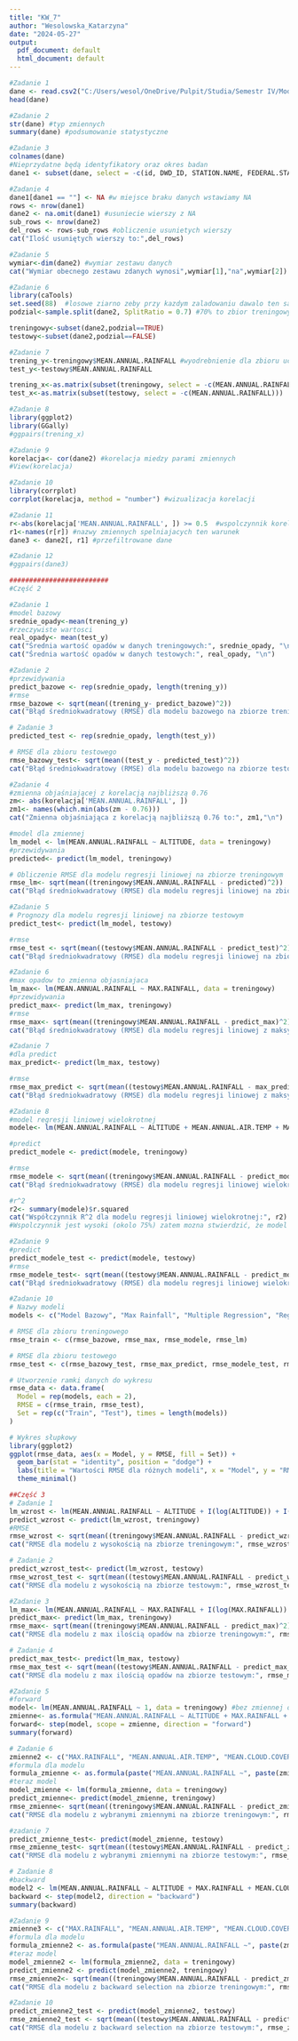 ---
title: "KW_7"
author: "Wesolowska_Katarzyna"
date: "2024-05-27"
output:
  pdf_document: default
  html_document: default
---

```{r}
#Zadanie 1
dane <- read.csv2("C:/Users/wesol/OneDrive/Pulpit/Studia/Semestr IV/Modelowanie/weather.csv")
head(dane)
```

```{r}
#Zadanie 2
str(dane) #typ zmiennych
summary(dane) #podsumowanie statystyczne
```

```{r}
#Zadanie 3
colnames(dane)
#Nieprzydatne będą identyfikatory oraz okres badan
dane1 <- subset(dane, select = -c(id, DWD_ID, STATION.NAME, FEDERAL.STATE, PERIOD, RECORD.LENGTH))
```

```{r}
#Zadanie 4
dane1[dane1 == ""] <- NA #w miejsce braku danych wstawiamy NA
rows <- nrow(dane1)
dane2 <- na.omit(dane1) #usuniecie wierszy z NA
sub_rows <- nrow(dane2)
del_rows <- rows-sub_rows #obliczenie usunietych wierszy
cat("Ilość usuniętych wierszy to:",del_rows)
```

```{r}
#Zadanie 5
wymiar<-dim(dane2) #wymiar zestawu danych
cat("Wymiar obecnego zestawu zdanych wynosi",wymiar[1],"na",wymiar[2])
```

```{r}
#Zadanie 6
library(caTools)
set.seed(88)  #losowe ziarno zeby przy kazdym zaladowaniu dawalo ten sam wynik
podzial<-sample.split(dane2, SplitRatio = 0.7) #70% to zbior treningowy, podzial wtedy jest TRUE

treningowy<-subset(dane2,podzial==TRUE)
testowy<-subset(dane2,podzial==FALSE)
```

```{r}
#Zadanie 7
trening_y<-treningowy$MEAN.ANNUAL.RAINFALL #wyodrebnienie dla zbioru uczacego, zmienna objaśniana
test_y<-testowy$MEAN.ANNUAL.RAINFALL

trening_x<-as.matrix(subset(treningowy, select = -c(MEAN.ANNUAL.RAINFALL))) #zmienne objaśniające dla obydwu jako macierz
test_x<-as.matrix(subset(testowy, select = -c(MEAN.ANNUAL.RAINFALL)))
```

```{r}
#Zadanie 8
library(ggplot2)
library(GGally)
#ggpairs(trening_x)
```

```{r}
#Zadanie 9
korelacja<- cor(dane2) #korelacja miedzy parami zmiennych
#View(korelacja)
```

```{r}
#Zadanie 10
library(corrplot)
corrplot(korelacja, method = "number") #wizualizacja korelacji
```

```{r}
#Zadanie 11
r<-abs(korelacja['MEAN.ANNUAL.RAINFALL', ]) >= 0.5  #wspolczynnik korelacji |r| >= 0.5 z mean.annual.rainfall
r1<-names(r[r]) #nazwy zmiennych spelniajacych ten warunek
dane3 <- dane2[, r1] #przefiltrowane dane
```

```{r}
#Zadanie 12
#ggpairs(dane3)
```

```{r}
#########################
#Część 2

#Zadanie 1
#model bazowy
srednie_opady<-mean(trening_y)
#rzeczywiste wartosci
real_opady<- mean(test_y)
cat("Średnia wartość opadów w danych treningowych:", srednie_opady, "\n")
cat("Średnia wartość opadów w danych testowych:", real_opady, "\n")
```

```{r}
#Zadanie 2
#przewidywania
predict_bazowe <- rep(srednie_opady, length(trening_y))
#rmse
rmse_bazowe <- sqrt(mean((trening_y- predict_bazowe)^2))
cat("Błąd średniokwadratowy (RMSE) dla modelu bazowego na zbiorze treningowym:", rmse_bazowe, "\n")

```
```{r}
# Zadanie 3
predicted_test <- rep(srednie_opady, length(test_y))

# RMSE dla zbioru testowego
rmse_bazowy_test<- sqrt(mean((test_y - predicted_test)^2))
cat("Błąd średniokwadratowy (RMSE) dla modelu bazowego na zbiorze testowym:", rmse_bazowy_test, "\n")


```

```{r}
#Zadanie 4
#zmienna objaśniającej z korelacją najbliższą 0.76
zm<- abs(korelacja['MEAN.ANNUAL.RAINFALL', ])
zm1<- names(which.min(abs(zm - 0.76)))
cat("Zmienna objaśniająca z korelacją najbliższą 0.76 to:", zm1,"\n")

#model dla zmiennej
lm_model <- lm(MEAN.ANNUAL.RAINFALL ~ ALTITUDE, data = treningowy)
#przewidywania
predicted<- predict(lm_model, treningowy)

# Obliczenie RMSE dla modelu regresji liniowej na zbiorze treningowym
rmse_lm<- sqrt(mean((treningowy$MEAN.ANNUAL.RAINFALL - predicted)^2))
cat("Błąd średniokwadratowy (RMSE) dla modelu regresji liniowej na zbiorze treningowym:", rmse_lm)

```
```{r}
#Zadanie 5
# Prognozy dla modelu regresji liniowej na zbiorze testowym
predict_test<- predict(lm_model, testowy)

#rmse
rmse_test <- sqrt(mean((testowy$MEAN.ANNUAL.RAINFALL - predict_test)^2))
cat("Błąd średniokwadratowy (RMSE) dla modelu regresji liniowej na zbiorze testowym:", rmse_test)


```

```{r}
#Zadanie 6
#max opadow to zmienna objasniajaca
lm_max<- lm(MEAN.ANNUAL.RAINFALL ~ MAX.RAINFALL, data = treningowy)
#przewidywania
predict_max<- predict(lm_max, treningowy)
#rmse
rmse_max<- sqrt(mean((treningowy$MEAN.ANNUAL.RAINFALL - predict_max)^2))
cat("Błąd średniokwadratowy (RMSE) dla modelu regresji liniowej z maksymalną ilością opadów na zbiorze treningowym:", rmse_max)

```
```{r}
#Zadanie 7
#dla predict
max_predict<- predict(lm_max, testowy)

#rmse
rmse_max_predict <- sqrt(mean((testowy$MEAN.ANNUAL.RAINFALL - max_predict)^2))
cat("Błąd średniokwadratowy (RMSE) dla modelu regresji liniowej z maksymalną ilością opadów na zbiorze testowym:", rmse_max_predict)

```

```{r}
#Zadanie 8
#model regresji liniowej wielokrotnej
modele<- lm(MEAN.ANNUAL.RAINFALL ~ ALTITUDE + MEAN.ANNUAL.AIR.TEMP + MAX.RAINFALL, data = treningowy)

#predict
predict_modele <- predict(modele, treningowy)

#rmse
rmse_modele <- sqrt(mean((treningowy$MEAN.ANNUAL.RAINFALL - predict_modele)^2))
cat("Błąd średniokwadratowy (RMSE) dla modelu regresji liniowej wielokrotnej na zbiorze treningowym:", rmse_modele)

#r^2
r2<- summary(modele)$r.squared
cat("Współczynnik R^2 dla modelu regresji liniowej wielokrotnej:", r2)
#Wspolczynnik jest wysoki (okolo 75%) zatem mozna stwierdzić, że model dobrze wyjasnia zmiennosc sredniej ilosci opadów.

```

```{r}
#Zadanie 9
#predict
predict_modele_test <- predict(modele, testowy)
#rmse
rmse_modele_test<- sqrt(mean((testowy$MEAN.ANNUAL.RAINFALL - predict_modele_test)^2))
cat("Błąd średniokwadratowy (RMSE) dla modelu regresji liniowej wielokrotnej na zbiorze testowym:", rmse_modele_test)

```

```{r}
#Zadanie 10
# Nazwy modeli
models <- c("Model Bazowy", "Max Rainfall", "Multiple Regression", "Regression ALTITUDE")

# RMSE dla zbioru treningowego
rmse_train <- c(rmse_bazowe, rmse_max, rmse_modele, rmse_lm)

# RMSE dla zbioru testowego
rmse_test <- c(rmse_bazowy_test, rmse_max_predict, rmse_modele_test, rmse_test)

# Utworzenie ramki danych do wykresu
rmse_data <- data.frame(
  Model = rep(models, each = 2),
  RMSE = c(rmse_train, rmse_test),
  Set = rep(c("Train", "Test"), times = length(models))
)

# Wykres słupkowy
library(ggplot2)
ggplot(rmse_data, aes(x = Model, y = RMSE, fill = Set)) +
  geom_bar(stat = "identity", position = "dodge") +
  labs(title = "Wartości RMSE dla różnych modeli", x = "Model", y = "RMSE") +
  theme_minimal()

```

```{r}
##Część 3
# Zadanie 1
lm_wzrost <- lm(MEAN.ANNUAL.RAINFALL ~ ALTITUDE + I(log(ALTITUDE)) + I(ALTITUDE^2), data = treningowy)
predict_wzrost <- predict(lm_wzrost, treningowy)
#RMSE
rmse_wzrost <- sqrt(mean((treningowy$MEAN.ANNUAL.RAINFALL - predict_wzrost)^2))
cat("RMSE dla modelu z wysokością na zbiorze treningowym:", rmse_wzrost)
```

```{r}
# Zadanie 2
predict_wzrost_test<- predict(lm_wzrost, testowy)
rmse_wzrost_test <- sqrt(mean((testowy$MEAN.ANNUAL.RAINFALL - predict_wzrost_test)^2))
cat("RMSE dla modelu z wysokością na zbiorze testowym:", rmse_wzrost_test)
```

```{r}
#Zadanie 3
lm_max<- lm(MEAN.ANNUAL.RAINFALL ~ MAX.RAINFALL + I(log(MAX.RAINFALL)) + I(MAX.RAINFALL^2), data = treningowy)
predict_max<- predict(lm_max, treningowy)
rmse_max<- sqrt(mean((treningowy$MEAN.ANNUAL.RAINFALL - predict_max)^2))
cat("RMSE dla modelu z max ilością opadów na zbiorze treningowym:", rmse_max)
```

```{r}
# Zadanie 4
predict_max_test<- predict(lm_max, testowy)
rmse_max_test <- sqrt(mean((testowy$MEAN.ANNUAL.RAINFALL - predict_max_test)^2))
cat("RMSE dla modelu z max ilością opadów na zbiorze testowym:", rmse_max_test)
```

```{r}
#Zadanie 5
#forward
model<- lm(MEAN.ANNUAL.RAINFALL ~ 1, data = treningowy) #bez zmiennej objasniajacej
zmienne<- as.formula("MEAN.ANNUAL.RAINFALL ~ ALTITUDE + MAX.RAINFALL + MEAN.CLOUD.COVER + MEAN.ANNUAL.AIR.TEMP")
forward<- step(model, scope = zmienne, direction = "forward")
summary(forward)
```

```{r}
# Zadanie 6
zmienne2 <- c("MAX.RAINFALL", "MEAN.ANNUAL.AIR.TEMP", "MEAN.CLOUD.COVER")
#formula dla modelu
formula_zmienne <- as.formula(paste("MEAN.ANNUAL.RAINFALL ~", paste(zmienne2, collapse = " + ")))
#teraz model
model_zmienne <- lm(formula_zmienne, data = treningowy)
predict_zmienne<- predict(model_zmienne, treningowy)
rmse_zmienne<- sqrt(mean((treningowy$MEAN.ANNUAL.RAINFALL - predict_zmienne)^2))
cat("RMSE dla modelu z wybranymi zmiennymi na zbiorze treningowym:", rmse_zmienne)
```

```{r}
#zadanie 7
predict_zmienne_test<- predict(model_zmienne, testowy)
rmse_zmienne_test<- sqrt(mean((testowy$MEAN.ANNUAL.RAINFALL - predict_zmienne_test)^2))
cat("RMSE dla modelu z wybranymi zmiennymi na zbiorze testowym:", rmse_zmienne_test)
```

```{r}
# Zadanie 8
#backward
model2 <- lm(MEAN.ANNUAL.RAINFALL ~ ALTITUDE + MAX.RAINFALL + MEAN.CLOUD.COVER + MEAN.ANNUAL.AIR.TEMP, data = treningowy)
backward <- step(model2, direction = "backward")
summary(backward)
```

```{r}
#Zadanie 9
zmienne3 <- c("MAX.RAINFALL", "MEAN.ANNUAL.AIR.TEMP", "MEAN.CLOUD.COVER")
#formula dla modelu
formula_zmienne2 <- as.formula(paste("MEAN.ANNUAL.RAINFALL ~", paste(zmienne3, collapse = " + ")))
#teraz model
model_zmienne2 <- lm(formula_zmienne2, data = treningowy)
predict_zmienne2 <- predict(model_zmienne2, treningowy)
rmse_zmienne2<- sqrt(mean((treningowy$MEAN.ANNUAL.RAINFALL - predict_zmienne2)^2))
cat("RMSE dla modelu z backward selection na zbiorze treningowym:", rmse_zmienne2)
```

```{r}
#Zadanie 10
predict_zmienne2_test <- predict(model_zmienne2, testowy)
rmse_zmienne2_test <- sqrt(mean((testowy$MEAN.ANNUAL.RAINFALL - predict_zmienne2_test)^2))
cat("RMSE dla modelu z backward selection na zbiorze testowym:", rmse_zmienne2_test)
```